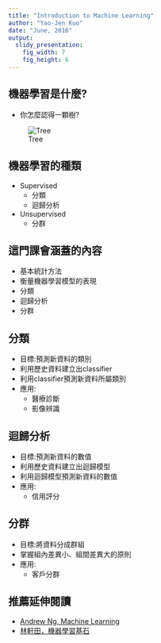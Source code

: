 ```yaml
---
title: "Introduction to Machine Learning"
author: "Yao-Jen Kuo"
date: "June, 2016"
output:
  slidy_presentation:
    fig_width: 7
    fig_height: 6
---
```


## 機器學習是什麼?

* 你怎麼認得一顆樹?

![Tree](images/tree.jpg)

## 機器學習的種類

* Supervised
	* 分類
	* 迴歸分析
* Unsupervised
	* 分群

## 這門課會涵蓋的內容

* 基本統計方法
* 衡量機器學習模型的表現
* 分類
* 迴歸分析
* 分群

## 分類

* 目標:預測新資料的類別
* 利用歷史資料建立出classifier
* 利用classifier預測新資料所屬類別
* 應用:
	* 醫療診斷
	* 影像辨識

## 迴歸分析

* 目標:預測新資料的數值
* 利用歷史資料建立出迴歸模型
* 利用迴歸模型預測新資料的數值
* 應用:
	* 信用評分

## 分群

* 目標:將資料分成群組
* 掌握組內差異小、組間差異大的原則
* 應用:
	* 客戶分群

## 推薦延伸閱讀

* [Andrew Ng, Machine Learning](https://www.coursera.org/learn/machine-learning)
* [林軒田，機器學習基石](https://www.youtube.com/user/hsuantien/playlists)